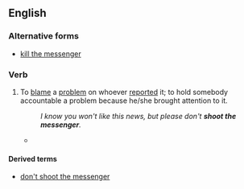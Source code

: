 ==English==

===Alternative forms===
*[[kill the messenger]]

===Verb===
{{infl|en|verb|head=to [[shoot]] the [[messenger]]}}

# {{idiom}} To [[blame]] a [[problem]] on whoever [[report]]ed it; to hold somebody accountable a problem because he/she brought attention to it.
#:''I know you won't like this news, but please don't '''shoot the messenger'''.''
#*{{quote-news|title=Sunday in the Churches|author=Rev. B. Minard|work=Lewiston Evening Journal|city=Maine|date=December 12|year=1893|passage=To disbelieve the message and seek '''to kill the messenger''' will not destroy the message}}

====Derived terms====
* [[don't shoot the messenger]]